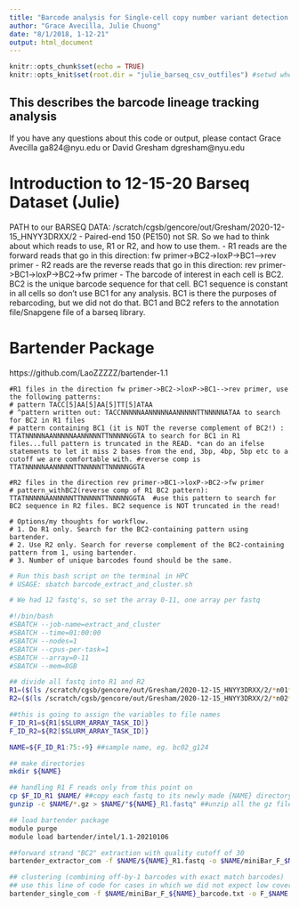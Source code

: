 ```yaml
---
title: "Barcode analysis for Single-cell copy number variant detection reveals the dynamics and diversity of adaptation"
author: "Grace Avecilla, Julie Chuong"
date: "8/1/2018, 1-12-21"
output: html_document
---
```


```r
knitr::opts_chunk$set(echo = TRUE)
knitr::opts_knit$set(root.dir = "julie_barseq_csv_outfiles") #setwd where the bartender csv outfiles are. 
```

## This describes the barcode lineage tracking analysis
If you have any questions about this code or output, please contact Grace Avecilla ga824@nyu.edu or David Gresham dgresham@nyu.edu

# Introduction to 12-15-20 Barseq Dataset (Julie)
PATH to our BARSEQ DATA: /scratch/cgsb/gencore/out/Gresham/2020-12-15_HNYY3DRXX/2
- Paired-end 150 (PE150) not SR. So we had to think about which reads to use, R1 or R2, and how to use them. 
- R1 reads are the forward reads that go in this direction: fw primer->BC2->loxP->BC1-->rev primer
- R2 reads are the reverse reads that go in this direction: rev primer->BC1->loxP->BC2->fw primer
- The barcode of interest in each cell is BC2. BC2 is the unique barcode sequence for that cell. BC1 sequence is constant in all cells so don't use BC1 for any analysis. BC1 is there the purposes of rebarcoding, but we did not do that. BC1 and BC2 refers to the annotation file/Snapgene file of a barseq library. 

# Bartender Package
https://github.com/LaoZZZZZ/bartender-1.1

```How
#R1 files in the direction fw primer->BC2->loxP->BC1-->rev primer, use the following patterns:
# pattern TACC[5]AA[5]AA[5]TT[5]ATAA  
# ^pattern written out: TACCNNNNNAANNNNNAANNNNNTTNNNNNATAA to search for BC2 in R1 files
# pattern containing BC1 (it is NOT the reverse complement of BC2!) : TTATNNNNNAANNNNNAANNNNNTTNNNNNGGTA to search for BC1 in R1 files...full pattern is truncated in the READ. *can do an ifelse statements to let it miss 2 bases from the end, 3bp, 4bp, 5bp etc to a cutoff we are comfortable with. #reverse comp is TTATNNNNNAANNNNNTTNNNNNTTNNNNNGGTA

#R2 files in the direction rev primer->BC1->loxP->BC2->fw primer
# pattern_withBC2(reverse comp of R1 BC2 pattern): TTATNNNNNAANNNNNTTNNNNNTTNNNNNGGTA  #use this pattern to search for BC2 sequence in R2 files. BC2 sequence is NOT truncated in the read! 

# Options/my thoughts for workflow. 
# 1. Do R1 only. Search for the BC2-containing pattern using bartender.  
# 2. Use R2 only. Search for reverse complement of the BC2-containing pattern from 1, using bartender.  
# 3. Number of unique barcodes found should be the same.

```


```bash
# Run this bash script on the terminal in HPC
# USAGE: sbatch barcode_extract_and_cluster.sh 

# We had 12 fastq's, so set the array 0-11, one array per fastq

#!/bin/bash                     
#SBATCH --job-name=extract_and_cluster
#SBATCH --time=01:00:00
#SBATCH --nodes=1
#SBATCH --cpus-per-task=1
#SBATCH --array=0-11
#SBATCH --mem=8GB

## divide all fastq into R1 and R2
R1=($(ls /scratch/cgsb/gencore/out/Gresham/2020-12-15_HNYY3DRXX/2/*n01*.fastq.gz)) 
R2=($(ls /scratch/cgsb/gencore/out/Gresham/2020-12-15_HNYY3DRXX/2/*n02*.fastq.gz)) 

##this is going to assign the variables to file names
F_ID_R1=${R1[$SLURM_ARRAY_TASK_ID]}
F_ID_R2=${R2[$SLURM_ARRAY_TASK_ID]}

NAME=${F_ID_R1:75:-9} ##sample name, eg. bc02_g124

## make directories
mkdir ${NAME} 

## handling R1 F reads only from this point on
cp $F_ID_R1 $NAME/ ##copy each fastq to its newly made {NAME} directory
gunzip -c $NAME/*.gz > $NAME/"${NAME}_R1.fastq" ##unzip all the gz files inside the NAME directory, output the result into a new file named "{NAME}_R1.fastq" stored within the NAME dir 

## load bartender package
module purge
module load bartender/intel/1.1-20210106

##forward strand "BC2" extraction with quality cutoff of 30
bartender_extractor_com -f $NAME/${NAME}_R1.fastq -o $NAME/miniBar_F_$NAME -p TACC[5]AA[5]AA[5]TT[5]ATAA -u 0,8 -d f -q ?

## clustering (combining off-by-1 barcodes with exact match barcodes)
## use this line of code for cases in which we did not expect low coverage 
bartender_single_com -f $NAME/miniBar_F_${NAME}_barcode.txt -o F_$NAME -z -1  ##-z-1 denotes off-by-1

```

